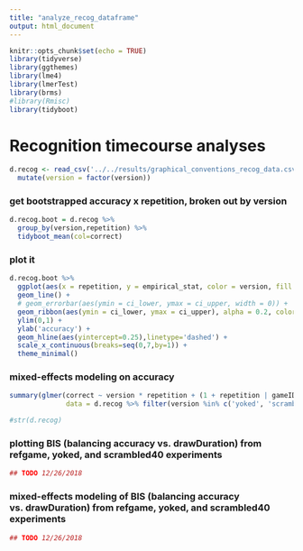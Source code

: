 ```yaml
---
title: "analyze_recog_dataframe"
output: html_document
---
```


```r
knitr::opts_chunk$set(echo = TRUE)
library(tidyverse)
library(ggthemes)
library(lme4)
library(lmerTest)
library(brms)
#library(Rmisc)
library(tidyboot)
```

# Recognition timecourse analyses 

```r

d.recog <- read_csv('../../results/graphical_conventions_recog_data.csv') %>%
  mutate(version = factor(version))

```

### get bootstrapped accuracy x repetition, broken out by version
```r
d.recog.boot = d.recog %>%
  group_by(version,repetition) %>%
  tidyboot_mean(col=correct)
```
### plot it
```r
d.recog.boot %>%  
  ggplot(aes(x = repetition, y = empirical_stat, color = version, fill = version)) +
  geom_line() +
  # geom_errorbar(aes(ymin = ci_lower, ymax = ci_upper, width = 0)) +
  geom_ribbon(aes(ymin = ci_lower, ymax = ci_upper), alpha = 0.2, color = NA) +
  ylim(0,1) +
  ylab('accuracy') +
  geom_hline(aes(yintercept=0.25),linetype='dashed') +
  scale_x_continuous(breaks=seq(0,7,by=1)) + 
  theme_minimal() 
```
### mixed-effects modeling on accuracy
```r
summary(glmer(correct ~ version * repetition + (1 + repetition | gameID) + (1 + repetition | target), family = binomial, 
              data = d.recog %>% filter(version %in% c('yoked', 'scrambled40'))))

#str(d.recog)
```

### plotting BIS (balancing accuracy vs. drawDuration) from refgame, yoked, and scrambled40 experiments

```r
## TODO 12/26/2018


```

### mixed-effects modeling of BIS (balancing accuracy vs. drawDuration) from refgame, yoked, and scrambled40 experiments

```r
## TODO 12/26/2018


```